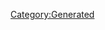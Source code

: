{{Texts/Music
 |ID=135
 |MusicName=ランナー -デュエット・バージョン-
 |OfficialName=ランナー -デュエット・バージョン-
 |VocalName=藤原 誠 ／ 飯島 真理
 |VocalNameLF=藤原 誠 ／ 飯島 真理
 |Description=作品：超時空要塞マクロス<br/><br/>歌手：藤原 誠 ／ 飯島 真理<br/><br/>作詞：阿佐茜<br/>作曲：羽田健太郎
 |BuyURL=
 |StoryDesc=
 |StoryTitle=
 |BannerId=1
 |AnmStoreURL=https://anime.dmkt-sp.jp/animestore/ci_pc?workId=20626
}}
[[Category:Generated]]
